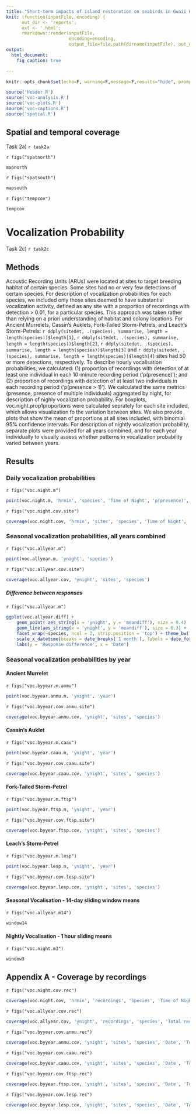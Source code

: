 ```yaml
---
title: "Short-term impacts of island restoration on seabirds in Gwaii Haanas"
knit: (function(inputFile, encoding) { 
      out_dir <- 'reports';
      ext <- '.html';
      rmarkdown::render(inputFile,
                        encoding=encoding, 
                        output_file=file.path(dirname(inputFile), out_dir,  paste('GH-acoustic-Report-', lubridate::date(Sys.time()), ext, sep = ''))) })
output:
  html_document:
    fig_caption: true

---
```


```r
knitr::opts_chunk$set(echo=F, warning=F,message=F,results="hide", prompt=F, error=F)
```

```r
source('header.R')
source('voc-analysis.R')
source('voc-plots.R')
source('voc-captions.R')
source('spatial.R')
```

## Spatial and temporal coverage
Task 2a) `r task2a`


`r figs("spatnorth")`
```r
mapnorth
```

`r figs("spatsouth")`
```r
mapsouth
```

`r figs("tempcov")`
```r
tempcov
```

# Vocalization Probability
Task 2c) `r task2c`

## Methods
Acoustic Recording Units (ARUs) were located at sites to target breeding habitat of certain species. Some sites had no or very few detections of certain species. For description of vocalization probabilities for each species, we included only those sites deemed to have substantial vocalization activity, defined as any site with a proportion of recordings with detection > 0.01, for a particular species. This approach was taken rather than relying on a priori understanding of habitat and colony locations. For Ancient Murrelets, Cassin's Auklets, Fork-Tailed Storm-Petrels, and Leach's Storm-Petrels: `r ddply(sitedet, .(species), summarise, length = length(species))$length[1]`, `r ddply(sitedet, .(species), summarise, length = length(species))$length[2]`, `r ddply(sitedet, .(species), summarise, length = length(species))$length[3]` and `r ddply(sitedet, .(species), summarise, length = length(species))$length[4]` sites had 50 or more detections, respectively. To describe hourly vocalisation probabilities, we calculated: (1) proportion of recordings with detection of at least one individual in each 10-minute recording period ('p(presence)'); and (2) proportion of recordings with detection of at least two individuals in each recording period ('p(presence > 1)'). We calculated the same metrics (presence, presence of multiple individuals) aggregated by night, for description of nighly vocalization probability. For boxplots, voc.night.prop1proportions were calculated seprately for each site included, which allows visualization fo the variation between sites. We also provide plots that show the mean of proportions at all sites included, with binomial 95% confidence intervals. For description of nightly vocalization probability, separate plots were provided for all years combined, and for each year individually to visually assess whether patterns in vocalization probability varied between years.

## Results

### Daily vocalization probabilities

`r figs("voc.night.m")`

```r
point(voc.night.m, 'hrmin', 'species', 'Time of Night', 'p(presence)', '1 hour', '%H:%M')
```

`r figs("voc.night.cov.site")`

```r
coverage(voc.night.cov, 'hrmin', 'sites', 'species', 'Time of Night', 'p(presence)', '1 hour', '%H:%M')
```

### Seasonal vocalization probabilities, all years combined

`r figs("voc.allyear.m")`

```r
point(voc.allyear.m, 'ynight', 'species')
```

`r figs("voc.allyear.cov.site")`

```r
coverage(voc.allyear.cov, 'ynight', 'sites', 'species')

```

##### Difference between responses

`r figs("voc.allyear.m")`

```r
ggplot(voc.allyear.diff) +
    geom_point( aes_string(x = 'ynight', y = 'meandiff'), size = 0.4)  + 
    geom_line(aes_string(x = 'ynight', y = 'meandiff'), size = 0.3) +
    facet_wrap(~species, ncol = 2, strip.position = 'top') + theme_bw() +
    scale_x_datetime(breaks = date_breaks('1 month'), labels = date_format('%b')) + 
    labs(y = 'Response difference', x = 'Date')  
```


### Seasonal vocalization probabilities by year
#### Ancient Murrelet

`r figs("voc.byyear.m.anmu")`

```r
point(voc.byyear.anmu.m, 'ynight', 'year')
```

`r figs("voc.byyear.cov.anmu.site")`

```r
coverage(voc.byyear.anmu.cov, 'ynight', 'sites', 'species')
```

#### Cassin's Auklet
`r figs("voc.byyear.m.caau")`

```r
point(voc.byyear.caau.m, 'ynight', 'year')
```

`r figs("voc.byyear.cov.caau.site")`

```r
coverage(voc.byyear.caau.cov, 'ynight', 'sites', 'species')
```

#### Fork-Tailed Storm-Petrel
`r figs("voc.byyear.m.ftsp")`

```r
point(voc.byyear.ftsp.m, 'ynight', 'year')
```

`r figs("voc.byyear.cov.ftsp.site")`

```r
coverage(voc.byyear.ftsp.cov, 'ynight', 'sites', 'species')
```


#### Leach's Storm-Petrel
`r figs("voc.byyear.m.lesp")`

```r
point(voc.byyear.lesp.m, 'ynight', 'year')
```

`r figs("voc.byyear.cov.lesp.site")`

```r
coverage(voc.byyear.lesp.cov, 'ynight', 'sites', 'species')
```

#### Seasonal Vocalisation - 14-day sliding window means

`r figs("voc.allyear.m14")`

```r
window14
```

#### Nightly Vocalisation - 1 hour sliding means

`r figs("voc.night.m3")`

```r
window3
```

## Appendix A - Coverage by recordings
`r figs("voc.night.cov.rec")`

```r
coverage(voc.night.cov, 'hrmin', 'recordings', 'species', 'Time of Night', 'p(presence)', '1 hour', '%H:%M')
```

`r figs("voc.allyear.cov.rec")`

```r
coverage(voc.allyear.cov, 'ynight', 'recordings', 'species', 'Total recordings', 'p(presence)', '1 month', '%b')
```

`r figs("voc.byyear.cov.anmu.rec")`

```r
coverage(voc.byyear.anmu.cov, 'ynight', 'sites', 'species', 'Date', 'Total sites', '1 month', '%b')
```

`r figs("voc.byyear.cov.caau.rec")`

```r
coverage(voc.byyear.caau.cov, 'ynight', 'sites', 'species', 'Date', 'Total sites', '1 month', '%b')
```

`r figs("voc.byyear.cov.ftsp.rec")`

```r
coverage(voc.byyear.ftsp.cov, 'ynight', 'sites', 'species', 'Date', 'Total sites', '1 month', '%b')
```

`r figs("voc.byyear.cov.lesp.rec")`

```r
coverage(voc.byyear.lesp.cov, 'ynight', 'sites', 'species', 'Date', 'Total sites', '1 month', '%b')
```

<!-- ```{r voc.night, fig.cap = fig$cap("voc.night", "Daily vocalization probabilities by species. Each boxplot summarizes proportion of recordings with detection of one or more individuals.")} -->
<!-- boxplot.n(voc.night, 'hrmin', 'prop1', 'hrmin', 'species', 'p(presence)') -->
<!-- ``` -->

<!-- ```{r voc.night.prop2, fig.cap = fig$cap("voc.night.prop2", "Daily vocalization probabilities by species. Each boxplot summarizes proportion of recordings with detection of two or more individuals.")} -->
<!-- boxplot.n(voc.night, 'hrmin', 'prop2', 'species', 'Time of Night', 'p(presence)', '1 hour', '%H:%M') -->
<!-- ``` -->

<!-- ```{r, voc.allyear.prop1, fig.cap = fig$cap("voc.allyear.prop1", "Seasonal vocalization probabilities by species, all years combined. Each boxplot summarizes proportion of recordings with detection of one or more individuals at each site.")} -->
<!-- boxplot.y(voc.allyear.w, 'week', 'prop1', 'week', 'species') -->
<!-- ``` -->

<!-- ```{r, voc.allyear.prop2, fig.cap = fig$cap("voc.allyear.prop2", "Seasonal vocalization probabilities by species, all years combined. Each boxplot summarizes proportion of recordings with detection of two or more individuals at each site.")} -->
<!-- boxplot(voc.allyear.w, 'week', 'prop2', 'species') -->
<!-- ``` -->

<!-- ```{r, voc.byyear.anmu, fig.cap = fig$cap("voc.byyear.anmu", "Seasonal vocalization probabilities of Ancient Murrelet, 2010-2015. Boxplots summarize proportion of recordings with detection of one or more individuals.")} -->
<!-- boxplot(voc.byyear.anmu.w, 'week', 'prop1', 'species') -->
<!-- ``` -->

<!-- ```{r, voc.byyear.anmu.prop2, fig.cap = fig$cap("voc.byyear.anmu.prop2", "Seasonal vocalization probabilities of Ancient Murrelet, 2010-2015. Boxplots summarize proportion of recordings with detection of two or more individuals.")} -->
<!-- boxplot(voc.byyear.anmu.w, 'week', 'prop2', 'species') -->
<!-- ``` -->

<!-- ```{r, voc.byyear.caau, fig.cap = fig$cap("voc.byyear.caau", "Seasonal vocalization probabilities of Cassin's Auklet, 2010-2015. Boxplots summarize proportion of recordings with detection of one or more individuals.")} -->
<!-- boxplot(voc.byyear.caau.w, 'week', 'prop1', 'species') -->
<!-- ``` -->

<!-- ```{r, voc.byyear.caau.prop2, fig.cap = fig$cap("voc.byyear.caau.prop2", "Seasonal vocalization probabilities of Cassin's Auklet, 2010-2015. Boxplots summarize proportion of recordings with detection of two or more individuals.")} -->
<!-- boxplot(voc.byyear.caau.w, 'week', 'prop2', 'species') -->
<!-- ``` -->

<!-- ```{r, voc.byyear.ftsp, fig.cap = fig$cap("voc.byyear.ftsp", "Seasonal vocalization probabilities of Fork-Tailed Storm-Petrel, 2010-2015. Boxplots summarize proportion of recordings with detection of one or more individuals.")} -->
<!-- boxplot(voc.byyear.ftsp.w, 'week', 'prop1', 'species') -->
<!-- ``` -->

<!-- ```{r, voc.byyear.ftsp.prop2, fig.cap = fig$cap("voc.byyear.ftsp.prop2", "Seasonal vocalization probabilities of Fork-Tailed Storm-Petrel, 2010-2015. Boxplots summarize proportion of recordings with detection of two or more individuals.")} -->
<!-- boxplot(voc.byyear.ftsp.w, 'week', 'prop2', 'species') -->
<!-- ``` -->

<!-- ```{r, voc.byyear.lesp, fig.cap = fig$cap("voc.byyear.lesp", "Seasonal vocalization probabilities of Leach's Storm-Petrel, 2010-2015. Boxplots summarize proportion of recordings with detection of one or more individuals.")} -->
<!-- boxplot(voc.byyear.ftsp.w, 'week', 'prop1', 'species') -->
<!-- ``` -->

<!-- ```{r, voc.byyear.lesp.prop2, fig.cap = fig$cap("voc.byyear.lesp.prop2", "Seasonal vocalization probabilities of Leach's Storm-Petrel, 2010-2015. Boxplots summarize proportion of recordings with detection of two or more individuals.")} -->
<!-- boxplot(voc.byyear.ftsp.w, 'week', 'prop2', 'species') -->
<!-- ``` -->

